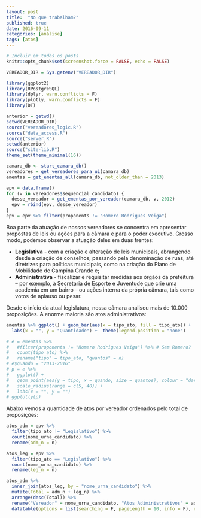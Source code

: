 ```yaml
---
layout: post
title:  "No que trabalham?"
published: true
date: 2016-09-11
categories: [análise]
tags: [atos]
---
```


```r
# Incluir em todos os posts
knitr::opts_chunk$set(screenshot.force = FALSE, echo = FALSE)
```

```r
VEREADOR_DIR = Sys.getenv("VEREADOR_DIR")

library(ggplot2)
library(RPostgreSQL)
library(dplyr, warn.conflicts = F)
library(plotly, warn.conflicts = F)
library(DT)

anterior = getwd()
setwd(VEREADOR_DIR)
source("vereadores_logic.R")
source("data_access.R")
source("server.R")
setwd(anterior) 
source("site-lib.R")
theme_set(theme_minimal(16))

camara_db <- start_camara_db()
vereadores = get_vereadores_para_ui(camara_db)
ementas = get_ementas_all(camara_db, not_older_than = 2013)

epv = data.frame()
for (v in vereadores$sequencial_candidato) {
  desse_vereador = get_ementas_por_vereador(camara_db, v, 2012)
  epv = rbind(epv, desse_vereador)
}
epv = epv %>% filter(proponents != "Romero Rodrigues Veiga")
```

Boa parte da atuação de nossos vereadores se concentra em apresentar propostas de leis ou ações para a câmara e para o poder executivo. Grosso modo, podemos observar a atuação deles em duas frentes:

* **Legislativa** - com a criação e alteração de leis municipais, abrangendo desde a criação de conselhos, passando pela denominação de ruas, até diretrizes para políticas municipais, como na criação do Plano de Mobilidade de Campina Grande e;
* **Administrativa** - fiscalizar e requisitar medidas aos órgãos da prefeitura -- por exemplo, à Secretaria de Esporte e Juventude que crie uma academia em um bairro -- ou ações interna da própria câmara, tais como votos de aplauso ou pesar. 

Desde o início da atual legislatura, nossa câmara analisou mais de 10.000 proposições. A enorme maioria são atos administrativos: 

```r
ementas %>% ggplot() + geom_bar(aes(x = tipo_ato, fill = tipo_ato)) + 
  labs(x = "", y = "Quantidade") +  theme(legend.position = "none")

# e = ementas %>% 
#   #filter(proponents != "Romero Rodrigues Veiga") %>% # Sem Romero?
#   count(tipo_ato) %>% 
#   rename("tipo" = tipo_ato, "quantos" = n)
# e$quando = "2013-2016"
# p = e %>% 
#   ggplot() + 
#   geom_point(aes(y = tipo, x = quando, size = quantos), colour = "darkblue", alpha = .8) + 
#   scale_radius(range = c(5, 40)) + 
#   labs(x = "", y = "")
# ggplotly(p)

```

Abaixo vemos a quantidade de atos por vereador ordenados pelo total de proposições:

```r
atos_adm = epv %>%
  filter(tipo_ato != "Legislativo") %>% 
  count(nome_urna_candidato) %>% 
  rename(adm_n = n)

atos_leg = epv %>%
  filter(tipo_ato == "Legislativo") %>% 
  count(nome_urna_candidato) %>% 
  rename(leg_n = n)

atos_adm %>% 
  inner_join(atos_leg, by = "nome_urna_candidato") %>% 
  mutate(Total = adm_n + leg_n) %>% 
  arrange(desc(Total)) %>% 
  rename("Vereador" = nome_urna_candidato, "Atos Adiministrativos" = adm_n, "Atos Legislativos" = leg_n) %>% 
  datatable(options = list(searching = F, pageLength = 10, info = F), escape = F)
```

<!-- Seria muito bom também olhar os votos.  -->

